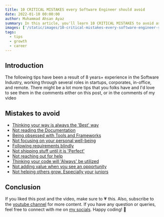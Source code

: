 ```yaml
---
title: 10 CRITICAL MISTAKES every Software Engineer should avoid
date: 2022-01-10 00:00:00
author: Muhammad Ahsan Ayaz
summary: In this article, you'll learn 10 CRITICAL MISTAKES to avoid as a Software Engineer.
images: ['/static/images/10-critical-mistakes-every-software-engineer-should-avoid/cover.jpg']
tags:
  - tips
  - growth
  - career
---
```


## Introduction

The following tips have been a result of 8 years+ experience in the Software Industry, working through several roles in startups, corporates, in-office, and remote. There might be a lot more tips that you folks have and I'd love to see them in the comments either on this post, or in the comments of my video

## Mistakes to avoid

- [Thinking your way is always the 'Best' way](https://www.youtube.com/watch?v=ZNZu1Wlm7_E&t=36s)
- [Not reading the Documentation](https://www.youtube.com/watch?v=ZNZu1Wlm7_E&t=112s)
- [Being obsessed with Tools and Frameworks](https://www.youtube.com/watch?v=ZNZu1Wlm7_E&t=166s)
- [Not focusing on your personal well-being](https://www.youtube.com/watch?v=ZNZu1Wlm7_E&t=232s)
- [Following requirements blindly](https://www.youtube.com/watch?v=ZNZu1Wlm7_E&t=323s)
- [Not shipping stuff until it is 'Perfect'](https://www.youtube.com/watch?v=ZNZu1Wlm7_E&t=401s)
- [Not reaching out for help](https://www.youtube.com/watch?v=ZNZu1Wlm7_E&t=472s)
- [Thinking your code will 'Always' be utilized](https://www.youtube.com/watch?v=ZNZu1Wlm7_E&t=613s)
- [Not adding value when you see an opportunity](https://www.youtube.com/watch?v=ZNZu1Wlm7_E&t=691s)
- [Not helping others grow. Especially your juniors](https://www.youtube.com/watch?v=ZNZu1Wlm7_E&t=735s)

## Conclusion

If you liked this post and the video, make sure to 💗 this. Also, subscribe to the [youtube channel](https://youtube.com/codewithahsan) for more content.
If you have any question or queries, feel free to connect with me on [my socials](https://bio.link/muhd_ahsanayaz).
Happy coding! 🙌

<div className="mt-30">
  <EmbeddedYouTubeVideo src="https://www.youtube.com/embed/ZNZu1Wlm7_E" />
</div>
